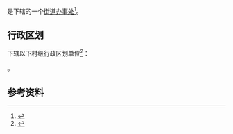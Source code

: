 {{中国乡级行政区|34/12/21/002/000}}

'''{{PAGENAMEBASE}}'''是{{PRC admin/fullname|34/12/21/002/000|3}}下辖的一个[[街道办事处|街道办事处]]<ref>{{PRC admin/ref sgc|{{PRC admin/parent|34/12/21/002/000}}}}</ref>。

== 行政区划 ==
{{PAGENAMEBASE}}下辖以下村级行政区划单位<ref>{{PRC admin/ref sgc|34/12/21/002/000}}</ref>：

{{PRC admin/children|34/12/21/002/000}}。

== 参考资料 ==
{{reflist}}

{{安徽行政区划小作品}}
{{PRC admin/navcat|34/12/21/002/000}}
